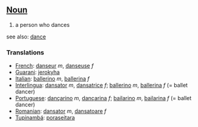 ==[[Noun]]==

#a person who dances

see also: [[dance]]

===Translations===
*[[French]]: [[danseur]] ''m'', [[danseuse]] ''f''
*[[Guarani]]: [[jerokyha]]
*[[Italian]]: [[ballerino]] ''m'', [[ballerina]] ''f''
*[[Interlingua]]: [[dansator]] ''m'', [[dansatrice]] ''f''; [[ballerino]] ''m'', [[ballerina]] ''f'' (= ballet dancer)
*[[Portuguese]]: [[dançarino]] ''m'', [[dançarina]] ''f''; [[bailarino]] ''m'', [[bailarina]] ''f'' (= ballet dancer)
*[[Romanian]]: [[dansator]] ''m'', [[dansatoare]] ''f''
*[[Tupinambá]]: [[poraseitara]]